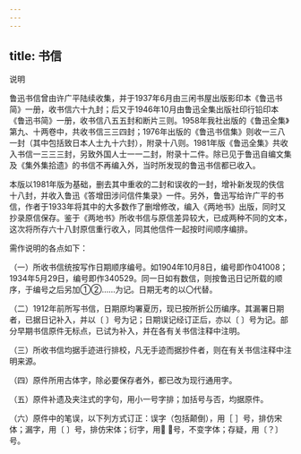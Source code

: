 ```yaml
---
---
---
```

title: 书信
---




说明


鲁迅书信曾由许广平陆续收集，并于1937年6月由三闲书屋出版影印本《鲁迅书简》一册，收书信六十九封；后又于1946年10月由鲁迅全集出版社印行铅印本《鲁迅书简》一册，收书信八五五封和断片三则。1958年我社出版的《鲁迅全集》第九、十两卷中，共收书信三三四封；1976年出版的《鲁迅书信集》则收一三八一封（其中包括致日本人士九十六封），附录十八则。1981年版《鲁迅全集》共收入书信一三三三封，另致外国人士一一二封，附录十二件。除已见于鲁迅自编文集及《集外集拾遗》的书信不再编入外，当时所发现的鲁迅书信都已收入。

本版以1981年版为基础，删去其中重收的二封和误收的一封，增补新发现的佚信十八封，并收入鲁迅《答增田涉问信件集录》一件。另外，鲁迅写给许广平的书信，作者于1933年将其中的大多数作了删增修改，编入《两地书》出版，同时又抄录原信保存。鉴于《两地书》所收书信与原信差异较大，已成两种不同的文本，这次将所存六十八封原信重行收入，同其他信件一起按时间顺序编排。

需作说明的各点如下：

（一）所收书信统按写作日期顺序编号。如1904年10月8日，编号即作041008；1934年5月29日，编号即作340529。同一日如有数信，则按鲁迅日记所载的顺序，于编号之后另加①②……为记。日期无考的以〇代替。

（二）1912年前所写书信，日期原均署夏历，现已按所折公历编序。其漏署日期者，已据日记补入，并以〔 〕号为记；日期误记经订正后，亦以〔 〕号为记。部分早期书信原件无标点，已试为补入，并在各有关书信注释中注明。

（三）所收书信均据手迹进行排校，凡无手迹而据抄件者，则在有关书信注释中注明来源。

（四）原件所用古体字，除必要保存者外，都已改为现行通用字。

（五）原件补遗及夹注式的字句，用小一号字排；加括号与否，均据原件。

（六）原件中的笔误，以下列方式订正：误字（包括颠倒），用［ ］号，排仿宋体；漏字，用〔 〕号，排仿宋体；衍字，用 号，不变字体；存疑，用〔？〕号。